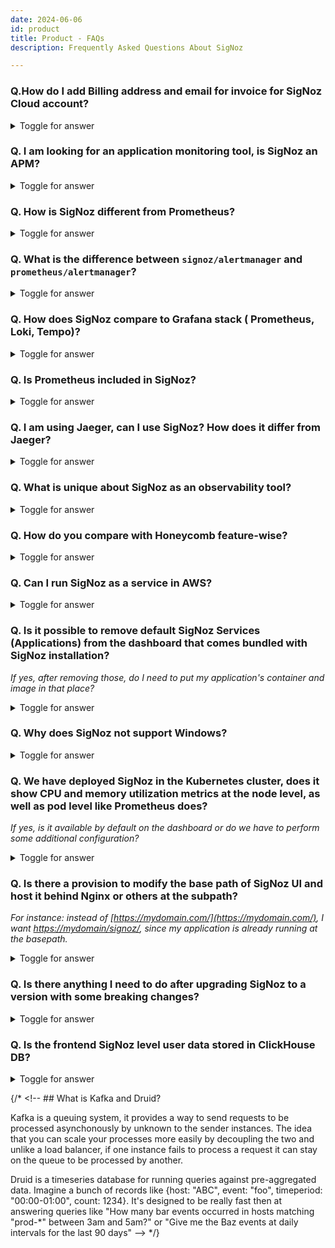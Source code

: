 ```yaml
---
date: 2024-06-06
id: product
title: Product - FAQs
description: Frequently Asked Questions About SigNoz

---
```


### Q.How do I add Billing address and email for invoice for SigNoz Cloud account?

<details>

<summary> Toggle for answer </summary>

This can be achieved in 2 simple step:

**Step 1:** Upgarde plan

Head Over to the Billing Tab in your SigNoz Cloud left hand navigation, there you will see a button to `Upgrade Plan`.
Click on the Upgrade Plan button.

<figure data-zoomable align='center'>
    <img src="/img/docs/faq/product-faq/Product-faq-billing-3.webp" width="80%" alt="Upgrade Billing  Plan"/>
    <figcaption><i>Upgrade Billing Plan</i></figcaption>
</figure>

**Step 2:** Add Email and Billing address

Once you click the Upgrade Plan button, it will open a Page where you can add your details like email and Billing Address. 

<figure data-zoomable align='center'>
    <img src="/img/docs/faq/product-faq/Product-faq-billing-2.webp" width="80%" alt="Add email and billing address details"/>
    <figcaption><i> Add Details</i></figcaption>
</figure>

**Optional Step:** Update Billing Information

Once you have added your Credit Card successfully, you can go to the `Billing` tab in SigNoz Cloud and you'll see a button to `Manage Plan` which you can use to 
add or update your info by clicking on `Update information`.

<figure data-zoomable align='center'>
    <img src="/img/docs/faq/product-faq/Product-faq-billing-1.webp" width="80%" alt="Update Billing Information"/>
    <figcaption><i>Update Billing Information</i></figcaption>
</figure>

</details>

### Q. I am looking for an application monitoring tool, is SigNoz an APM?

<details>

<summary> Toggle for answer </summary>

SigNoz is a full-stack open source APM tool. It provides logs, metrics, and traces under a single dashboard. You can correlate these signals to debug performance issues quickly. SigNoz uses OpenTelemetry for instrumentation. OpenTelemetry is quietly becoming the world standard for instrumenting cloud-native applications.

SigNoz is an [open source alternative](https://signoz.io/blog/open-source-datadog-alternative/) to traditional SaaS APMs like DataDog.

</details>

### Q. How is SigNoz different from Prometheus?

<details>

<summary> Toggle for answer </summary>

Prometheus is good if you want to do just metrics. But metrics are just one aspect of monitoring. Ideally, you would also use other telemetry signals like logs and traces to set up a robust monitoring framework for your application. SigNoz provides logs and traces too, everything under a single pane of glass.

Moreover, it’s not trivial to get application metrics with Prometheus. SigNoz provides out-of-box charts for application metrics like p99 latency of requests. You can also correlate your application metrics with traces seamlessly.

Our goal is to provide an integrated UI between all telemetry signals - metrics, traces, and logs - similar to what SaaS vendors like Datadog provide.

</details>

### Q. What is the difference between `signoz/alertmanager` and `prometheus/alertmanager`?

<details>

<summary> Toggle for answer </summary>

`prometheus/alertmanager` mostly works via config and needs to restart for every change. The SigNoz team forked and created APIs to create, test and manage channels dynamically along with other functionalities like muting, inhibiting, etc

</details>

### Q. How does SigNoz compare to Grafana stack ( Prometheus, Loki, Tempo)?

<details>

<summary> Toggle for answer </summary>

The advantages of SigNoz are powered by the choice of columnar database underlying it. Running aggregates on traces and logs would be much more efficient when doing in a columnar db. So, if you use Tempo you won't be able to get sum/rate/count/percentile on spans filtered by tags/labels. Similarly, for Loki if you look into their open issues on performance, you will find issues in running fast aggregations on millions of log lines.
Moreover, running 3 stacks for metrics, traces and logs would prove to be more cumbersome for millions of events.

Using a single underlying datastore helps us in switching context from metrics to traces. Say, you see a spike in latency or error % of external calls or db calls from a service, SigNoz can take you to relevant traces on the click of a button which may not be as simple in Grafana (as far as we know).


#### To Summarise

- Underlying distributed columnar db to power analytical queries, Uber mentioned 80% of the queries over logs data were analytical and hence they shifted to clickhouse from elk. Here's the <a href="https://www.uber.com/en-IN/blog/logging/" rel="noopener noreferrer nofollow" target="_blank">blog link</a>.
- Ability to handle high cardinality traces as these types of databases support wide columns
- Single app vs combining different products for metrics, traces and logs
- UI streamlined for APM use cases

</details>


### Q. Is Prometheus included in SigNoz?

<details>

<summary> Toggle for answer </summary>

We support PromQL and Prometheus remote read for users to shift seamlessly from Prometheus to SigNoz as their metrics monitoring tool. We also support PromQL for configuring alerts.

SigNoz supports all the exporters that are listed on the <a href="https://prometheus.io/docs/instrumenting/exporters/" rel="noopener noreferrer nofollow" target="_blank">Exporters and Integrations</a> page of the Prometheus documentation. If you have a running Prometheus instance and you expose metrics in Prometheus, then you can scrape them in SigNoz by [configuring Prometheus receivers](https://signoz.io/docs/userguide/send-metrics/#enable-a-prometheus-receiver).

</details>

### Q. I am using Jaeger, can I use SigNoz? How does it differ from Jaeger?

<details>

<summary> Toggle for answer </summary>

Yes, you can. SigNoz provides better distributed tracing capabilities than Jaeger. The traces tab of SigNoz provides advanced filtering based on different attributes. Moreover, you can also run aggregates on filtered traces. For example, you can get the p99 latency of spans with a tag of premium_customers.

<figure data-zoomable align='center'>
    <img src="/img/blog/common/trace_filter_apply_aggregates.webp" alt="Use advanced filters and aggregates to analyze span data"/>
    <figcaption><i>Analyze your spans with advanced filters and aggregates</i></figcaption>
</figure>


Trace data is also visualized with Flamegraphs and Gantt charts.

<figure data-zoomable align='center'>
    <img src="/img/blog/common/signoz_flamegraphs.webp" alt="Traces visualized with Flamegraphs and Gantt Charts"/>
    <figcaption><i>Traces represented as Flamegraphs and Gantt charts in SigNoz</i></figcaption>
</figure>


With SigNoz, you get metrics, traces and logs in a single application unlike Jaeger which primarily focuses on distributed tracing.

</details>

### Q. What is unique about SigNoz as an observability tool?

<details>

<summary> Toggle for answer </summary>

SigNoz is full-stack open source APM and observability tool. Some key aspects that make SigNoz unique are as follows:

- SigNoz is open source and based on open standards. SigNoz is built to support OpenTelemetry natively.

- SigNoz provides metrics, traces, and logs under a single pane of glass. Rather than running different projects like Prometheus for metrics and Jaeger for traces and stitching them together, you can use SigNoz as your one-stop observability solution.

- SigNoz uses columnar datastores, which makes aggregating queries very fast. It also helps in slicing and dicing the data using `Group BY` and aggregates. You can identify the root cause of performance issues quickly.

</details>

### Q. How do you compare with Honeycomb feature-wise?

<details>

<summary> Toggle for answer </summary>

The last we checked Honeycomb (August 2022), they were primarily focused on traces and support for metrics in their pro plan.

We do have support for metrics, traces and also logs. So you can get all the 3 signals in a single app. You get out of the box dashboards for services with metrics like latency, etc. We have good support for trace aggregates and filters based on trace attributes, with a trace detail page with attributes. You can check more details in [our docs](https://signoz.io/docs/userguide/traces/)

Though Honeycomb does have some features like Bubble up and correlation which we don't have currently, but we have some advanced correlation based features in our roadmap.

So, it depends on the use cases you are trying to solve - whether SigNoz will fit your needs today or not.

</details>

### Q. Can I run SigNoz as a service in AWS?

<details>

<summary> Toggle for answer </summary>

Yes, you can run SigNoz in an AWS instance using Docker Compose or Docker Swarm. You can also use our helm chart to deploy SigNoz in EKS.

Refer here: [https://signoz.io/docs/install/](https://signoz.io/docs/install/)

</details>

### Q. Is it possible to remove default SigNoz Services (Applications) from the dashboard that comes bundled with SigNoz installation?

*If yes, after removing those, do I need to put my application's container and image in that place?*

<details>

<summary> Toggle for answer </summary>

Yes, it is possible to remove the sample app. Refer [here](https://signoz.io/docs/operate/docker-standalone/#running-signoz-without-sample-application). No, you do not need to put your application’s container and image in that place.

</details>

### Q. Why does SigNoz not support Windows?

<details>

<summary> Toggle for answer </summary>

We currently do not support Windows because we are a small team. At first, we are focussing on MAC and Linux users.

Try SigNoz on your macOS or Linux system, and use the [install script](https://signoz.io/docs/install/#install-signoz-using-the-install-script) for easy setup.

Supported Linux Disto - Ubuntu | Debian | OpenSuse | CentOS | SUSE Linux Enterprise Server (SLES)

If you're using a different Linux distribution, see the [Install SigNoz Using Docker Compose](https://signoz.io/docs/install/#install-signoz-using-docker-compose) section.

</details>

### Q. We have deployed SigNoz in the Kubernetes cluster, does it show CPU and memory utilization metrics at the node level, as well as pod level like Prometheus does? 

*If yes, is it available by default on the dashboard or do we have to perform some additional configuration?*

<details>

<summary> Toggle for answer </summary>

Yes, SigNoz can monitor resource utilization metrics at the node and pod level from your Kubernetes cluster. You can enable it by following the set of instructions [here](https://signoz.io/docs/tutorial/kubernetes-infra-metrics/#steps-to-export-k8s-metrics-to-signoz).

</details>

### Q. Is there a provision to modify the base path of SigNoz UI and host it behind Nginx or others at the subpath?

*For instance: instead of [https://mydomain.com/](https://mydomain.com/), I want [https://mydomain/signoz/](https://mydomain/signoz/), since my application is already running at the basepath.*

<details>

<summary> Toggle for answer </summary>

We currently working on supporting custom baseURL to support that.

You can track it here: [https://github.com/ezeslucky/monitrix.git/signoz/pull/1115](https://github.com/ezeslucky/monitrix.git/signoz/pull/1115)

</details>

### Q. Is there anything I need to do after upgrading SigNoz to a version with some breaking changes?

<details>

<summary> Toggle for answer </summary>

You need to follow our [migration guides](https://signoz.io/docs/operate/migration/) to upgrade SigNoz correctly.

</details>

### Q. Is the frontend SigNoz level user data stored in ClickHouse DB?

<details>

<summary> Toggle for answer </summary>

No, it’s stored in SQLite. But we are planning to move to PostgreSQL. You can track the GitHub issue <a href="https://github.com/ezeslucky/monitrix.git/signoz/issues/941" rel="noopener noreferrer nofollow" target="_blank">here</a>.

</details>

{/* <!-- ## What is Kafka and Druid?

Kafka is a queuing system, it provides a way to send requests to be processed asynchonously by unknown to the sender instances. The idea that you can scale your processes more easily by decoupling the two and unlike a load balancer, if one instance fails to process a request it can stay on the queue to be processed by another.

Druid is a timeseries database for running queries against pre-aggregated data. Imagine a bunch of records like {host: "ABC", event: "foo", timeperiod: "00:00-01:00", count: 1234}. It's designed to be really fast then at answering queries like "How many bar events occurred in hosts matching "prod-\*" between 3am and 5am?" or "Give me the Baz events at daily intervals for the last 90 days" --> */}
